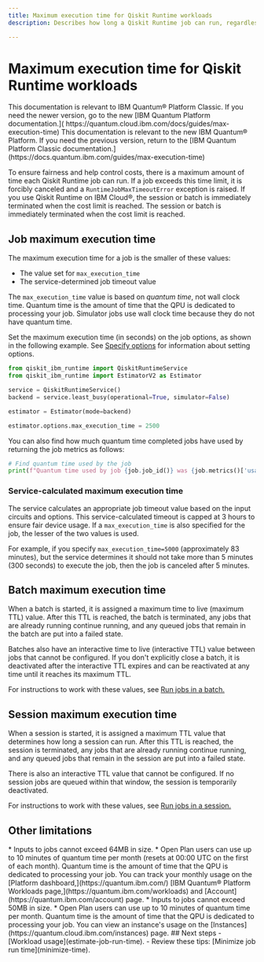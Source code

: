 ```yaml
---
title: Maximum execution time for Qiskit Runtime workloads
description: Describes how long a Qiskit Runtime job can run, regardless of what execution mode is used.

---
```


# Maximum execution time for Qiskit Runtime workloads
<LegacyContent>
<Admonition type="note">
This documentation is relevant to IBM Quantum&reg; Platform Classic. If you need the newer version, go to the new [IBM Quantum Platform documentation.]( https://quantum.cloud.ibm.com/docs/guides/max-execution-time)
</Admonition>
</LegacyContent>
<CloudContent>
<Admonition type="note">
This documentation is relevant to the new IBM Quantum&reg; Platform. If you need the previous version, return to the [IBM Quantum Platform Classic documentation.](https://docs.quantum.ibm.com/guides/max-execution-time)
</Admonition>
</CloudContent>

To ensure fairness and help control costs, there is a maximum amount of time each Qiskit Runtime job can run. If a job exceeds this time limit, it is forcibly canceled and a `RuntimeJobMaxTimeoutError` exception is raised.
<LegacyContent>
 <Admonition>
   If you use Qiskit Runtime on IBM Cloud&reg;, the session or batch is immediately terminated when the cost limit is reached.
</Admonition>
</LegacyContent>
<CloudContent>
 <Admonition>
   The session or batch is immediately terminated when the cost limit is reached.
</Admonition>
</CloudContent>
<span id="max-job"></span>
## Job maximum execution time

The maximum execution time for a job is the smaller of these values:

- The value set for `max_execution_time`
- The service-determined job timeout value

The `max_execution_time` value is based on _quantum time_, not wall clock time. Quantum time is the amount of time that the QPU is dedicated to processing your job. Simulator jobs use wall clock time because they do not have quantum time.

Set the maximum execution time (in seconds) on the job options, as shown in the following example.  See [Specify options](/docs/guides/specify-runtime-options) for information about setting options.

```python
from qiskit_ibm_runtime import QiskitRuntimeService
from qiskit_ibm_runtime import EstimatorV2 as Estimator

service = QiskitRuntimeService()
backend = service.least_busy(operational=True, simulator=False)

estimator = Estimator(mode=backend)

estimator.options.max_execution_time = 2500
```

You can also find how much quantum time completed jobs have used by returning the job metrics as follows:

```python
# Find quantum time used by the job
print(f"Quantum time used by job {job.job_id()} was {job.metrics()['usage']['quantum_seconds']} seconds")
```

<span id="max-QPU"></span>
### Service-calculated maximum execution time

The service calculates an appropriate job timeout value based on the input circuits and options. This service-calculated timeout is capped at 3 hours to ensure fair device usage. If a `max_execution_time` is also specified for the job, the lesser of the two values is used.

For example, if you specify `max_execution_time=5000` (approximately 83 minutes), but the service determines it should not take more than 5 minutes (300 seconds) to execute the job, then the job is canceled after 5 minutes.

<span id="batch-max-time"></span>
## Batch maximum execution time

When a batch is started, it is assigned a maximum time to live (maximum TTL) value. After this TTL is reached, the batch is terminated, any jobs that are already running continue running, and any queued jobs that remain in the batch are put into a failed state.

Batches also have an interactive time to live (interactive TTL) value between jobs that cannot be configured. If you don't explicitly close a batch, it is deactivated after the interactive TTL expires and can be reactivated at any time until it reaches its  maximum TTL.

For instructions to work with these values, see [Run jobs in a batch.](/docs/guides/run-jobs-batch)

<span id="session-max-time"></span>
## Session maximum execution time

When a session is started, it is assigned a maximum TTL value that determines how long a session can run. After this TTL is reached, the session is terminated, any jobs that are already running continue running, and any queued jobs that remain in the session are put into a failed state.

There is also an interactive TTL value that cannot be configured.  If no session jobs are queued within that window, the session is temporarily deactivated.

For instructions to work with these values, see [Run jobs in a session.](/docs/guides/run-jobs-session)

## Other limitations
<LegacyContent>
*   Inputs to jobs cannot exceed 64MB in size.
*   Open Plan users can use up to 10 minutes of quantum time per month (resets at 00:00 UTC on the first of each month). Quantum time is the amount of time that the QPU is dedicated to processing your job. You can track your monthly usage on the [Platform dashboard,](https://quantum.ibm.com/)  [IBM Quantum&reg; Platform Workloads page,](https://quantum.ibm.com/workloads) and [Account](https://quantum.ibm.com/account) page.
</LegacyContent>
<CloudContent>
*   Inputs to jobs cannot exceed 50MB in size.
*   Open Plan users can use up to 10 minutes of quantum time per month. Quantum time is the amount of time that the QPU is dedicated to processing your job. You can view an instance's usage on the [Instances](https://quantum.cloud.ibm.com/instances) page.
</CloudContent>
## Next steps

<Admonition type="tip" title="Recommendations">
    - [Workload usage](estimate-job-run-time).
    - Review these tips: [Minimize job run time](minimize-time).
</Admonition>